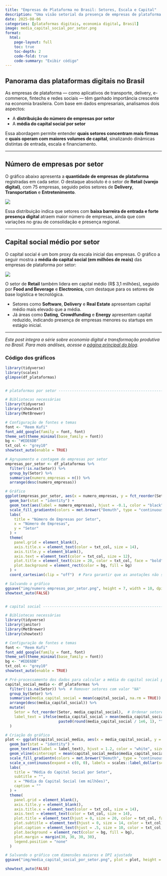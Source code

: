 ```yaml
---
title: "Empresas de Plataforma no Brasil: Setores, Escala e Capital"
description: "Uma visão setorial da presença de empresas de plataforma no Brasil a partir da quantidade de firmas e do capital social médio"
date: 2025-08-06
categories: [plataformas digitais, economia digital, Brasil]
image: media_capital_social_por_setor.png
format:
  html:
    page-layout: full
    toc: true
    toc-depth: 2
    code-fold: true
    code-summary: "Exibir código"
---
```


## Panorama das plataformas digitais no Brasil

As empresas de plataforma — como aplicativos de transporte, delivery, e-commerce, fintechs e redes sociais — têm ganhado importância crescente na economia brasileira. Com base em dados empresariais, analisamos dois aspectos:

- A **distribuição do número de empresas por setor**
- A **média do capital social por setor**

Essa abordagem permite entender **quais setores concentram mais firmas** e **quais operam com maiores volumes de capital**, sinalizando dinâmicas distintas de entrada, escala e financiamento.

---

## Número de empresas por setor

O gráfico abaixo apresenta a **quantidade de empresas de plataforma** registradas em cada setor. O destaque absoluto é o setor de **Retail (varejo digital)**, com 75 empresas, seguido pelos setores de **Delivery**, **Transportation** e **Entretenimento**.

![](numero_empresas_por_setor.png)

Essa distribuição indica que setores com **baixa barreira de entrada e forte presença digital** atraem maior número de empresas, ainda que com variações no grau de consolidação e presença regional.

---

## Capital social médio por setor

O capital social é um bom proxy da escala inicial das empresas. O gráfico a seguir mostra a **média do capital social (em milhões de reais)** das empresas de plataforma por setor:

![](media_capital_social_por_setor.png)

O setor de **Retail** também lidera em capital médio (R$ 3,1 milhões), seguido por **Food and Beverage** e **Electronics**, com destaque para os setores de base logística e tecnológica.

- Setores como **Software**, **Delivery** e **Real Estate** apresentam capital médio mais elevado que a média.
- Já áreas como **Dating**, **Crowdfunding** e **Energy** apresentam capital reduzido, indicando presença de empresas menores ou startups em estágio inicial.

---

*Este post integra a série sobre economia digital e transformação produtiva no Brasil. Para mais análises, acesse a [página principal do blog](/posts).*


### Código dos gráficos

```r

library(tidyverse)
library(scales)
glimpse(df_plataformas)


# plataformas por setor ---------------------------------------------------

# Bibliotecas necessárias
library(tidyverse)
library(showtext)
library(MetBrewer)

# Configuração de fontes e temas
font <- "Reem Kufi"
font_add_google(family = font, font)
theme_set(theme_minimal(base_family = font))
bg <- "#EDE6DB"
txt_col <- "grey10"
showtext_auto(enable = TRUE)

# Agrupamento e contagem de empresas por setor
empresas_por_setor <- df_plataformas %>%
  filter(!is.na(Setor)) %>%
  group_by(Setor) %>%
  summarise(numero_empresas = n()) %>%
  arrange(desc(numero_empresas))

# Gráfico
ggplot(empresas_por_setor, aes(x = numero_empresas, y = fct_reorder(Setor, numero_empresas), fill = numero_empresas)) +
  geom_bar(stat = "identity") +
  geom_text(aes(label = numero_empresas), hjust = -0.1, color = "black", size = 3.5) +  # Anotação à direita da barra
  scale_fill_gradientn(colors = met.brewer("Demuth", type = "continuous")) +
  labs(
    title = "Número de Empresas por Setor",
    x = "Número de Empresas",
    y = "Setor"
  ) +
  theme(
    panel.grid = element_blank(),
    axis.title.x = element_text(color = txt_col, size = 14),
    axis.title.y = element_blank(),
    axis.text = element_text(color = txt_col, size = 12),
    plot.title = element_text(size = 20, color = txt_col, face = "bold", hjust = 0.5),
    plot.background = element_rect(color = bg, fill = bg)
  ) +
  coord_cartesian(clip = "off")  # Para garantir que as anotações não sejam cortadas

# Salvando o gráfico
ggsave("img/numero_empresas_por_setor.png", height = 7, width = 10, dpi = 150)
showtext_auto(FALSE)


# capital social ----------------------------------------------------------

# Bibliotecas necessárias
library(tidyverse)
library(janitor)
library(MetBrewer)
library(showtext)

# Configuração de fontes e temas
font <- "Reem Kufi"
font_add_google(family = font, font)
theme_set(theme_minimal(base_family = font))
bg <- "#EDE6DB"
txt_col <- "grey10"
showtext_auto(enable = TRUE) 

# Pré-processamento dos dados para calcular a média do capital social por setor
capital_social_medio <- df_plataformas %>%
  filter(!is.na(Setor)) %>%  # Remover setores com valor "NA"
  group_by(Setor) %>%
  summarise(media_capital_social = mean(capital_social, na.rm = TRUE)) %>%
  arrange(desc(media_capital_social)) %>%
  mutate(
    Setor = fct_reorder(Setor, media_capital_social),  # Ordenar setores pelo valor médio
    label_text = ifelse(media_capital_social > mean(media_capital_social), 
                        paste0(round(media_capital_social / 1e6, 1), ""), "")  # Exibir notação apenas se acima da média
  )

# Criação do gráfico
plot <- ggplot(capital_social_medio, aes(x = media_capital_social, y = Setor, fill = media_capital_social)) +
  geom_bar(stat = "identity") +
  geom_text(aes(label = label_text), hjust = 1.2, color = "white", size = 5) +  # Notações dentro da barra
  geom_vline(xintercept = mean(capital_social_medio$media_capital_social), color = txt_col, linetype = "dotted") +  # Linha média
  scale_fill_gradientn(colors = met.brewer("Demuth", type = "continuous")) +
  scale_x_continuous(expand = c(0, 0), labels = scales::label_dollar(scale = 1e-6, suffix = "M")) +
  labs(
    title = "Média do Capital Social por Setor",
    subtitle = "",
    x = "Média do Capital Social (em milhões)",
    caption = ""
  ) +
  theme(
    panel.grid = element_blank(),
    axis.title.y = element_blank(),
    axis.title.x = element_text(color = txt_col, size = 14),
    axis.text = element_text(color = txt_col, size = 14),
    plot.title = element_text(hjust = 0, size = 20, color = txt_col, face = "bold"),
    plot.subtitle = element_text(hjust = 0, size = 14, color = txt_col),
    plot.caption = element_text(hjust = .5, size = 10, color = txt_col, face = "bold"),
    plot.background = element_rect(color = bg, fill = bg),
    plot.margin = margin(30, 30, 30, 30),
    legend.position = "none"
  )

# Salvando o gráfico com dimensões maiores e DPI ajustado
ggsave("img/media_capital_social_por_setor.png", plot = plot, height = 10, width = 12, dpi = 150)

showtext_auto(FALSE)

```

